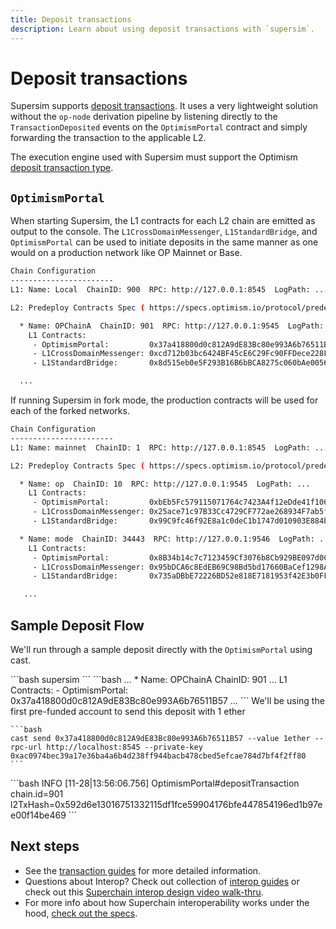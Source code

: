 ```yaml
---
title: Deposit transactions
description: Learn about using deposit transactions with `supersim`.
---
```






# Deposit transactions

Supersim supports [deposit transactions](/stack/transactions/deposit-flow). It uses a very lightweight solution without the `op-node` derivation pipeline by listening directly to the `TransactionDeposited` events on the `OptimismPortal` contract and simply forwarding the transaction to the applicable L2.

The execution engine used with Supersim must support the Optimism [deposit transaction type](https://specs.optimism.io/protocol/deposits.html#the-deposited-transaction-type).

## `OptimismPortal`

When starting Supersim, the L1 contracts for each L2 chain are emitted as output to the console. The `L1CrossDomainMessenger`, `L1StandardBridge`, and `OptimismPortal` can be used to initiate deposits in the same manner as one would on a production network like OP Mainnet or Base.

```bash
Chain Configuration
-----------------------
L1: Name: Local  ChainID: 900  RPC: http://127.0.0.1:8545  LogPath: ...

L2: Predeploy Contracts Spec ( https://specs.optimism.io/protocol/predeploys.html )

  * Name: OPChainA  ChainID: 901  RPC: http://127.0.0.1:9545  LogPath: ...
    L1 Contracts:
     - OptimismPortal:         0x37a418800d0c812A9dE83Bc80e993A6b76511B57
     - L1CrossDomainMessenger: 0xcd712b03bc6424BF45cE6C29Fc90FFDece228F6E
     - L1StandardBridge:       0x8d515eb0e5F293B16B6bBCA8275c060bAe0056B0

  ...
```

If running Supersim in fork mode, the production contracts will be used for each of the forked networks.

```bash
Chain Configuration
-----------------------
L1: Name: mainnet  ChainID: 1  RPC: http://127.0.0.1:8545  LogPath: ...

L2: Predeploy Contracts Spec ( https://specs.optimism.io/protocol/predeploys.html )

  * Name: op  ChainID: 10  RPC: http://127.0.0.1:9545  LogPath: ...
    L1 Contracts:
     - OptimismPortal:         0xbEb5Fc579115071764c7423A4f12eDde41f106Ed
     - L1CrossDomainMessenger: 0x25ace71c97B33Cc4729CF772ae268934F7ab5fA1
     - L1StandardBridge:       0x99C9fc46f92E8a1c0deC1b1747d010903E884bE1

  * Name: mode  ChainID: 34443  RPC: http://127.0.0.1:9546  LogPath: ...
    L1 Contracts:
     - OptimismPortal:         0x8B34b14c7c7123459Cf3076b8Cb929BE097d0C07
     - L1CrossDomainMessenger: 0x95bDCA6c8EdEB69C98Bd5bd17660BaCef1298A6f
     - L1StandardBridge:       0x735aDBbE72226BD52e818E7181953f42E3b0FF21

   ...
```

## Sample Deposit Flow

We'll run through a sample deposit directly with the `OptimismPortal` using cast.

<Steps>
  <Step title="Run Supersim">
  ```bash
    supersim
    ```
  </Step>

  <Step title="Observe OptimismPortal Contract Address">
  ```bash
    ...
    * Name: OPChainA  ChainID: 901 ...
        L1 Contracts:
         - OptimismPortal: 0x37a418800d0c812A9dE83Bc80e993A6b76511B57
    ...
    ```
  </Step>

  <Step title="Send Deposit Transaction On L1">
  We'll be using the first pre-funded account to send this deposit with 1 ether
  
    ```bash
    cast send 0x37a418800d0c812A9dE83Bc80e993A6b76511B57 --value 1ether --rpc-url http://localhost:8545 --private-key 0xac0974bec39a17e36ba4a6b4d238ff944bacb478cbed5efcae784d7bf4f2ff80
    ```
  </Step>

  <Step title="Verify With Supersim Logs">
  ```bash
    INFO [11-28|13:56:06.756] OptimismPortal#depositTransaction chain.id=901 l2TxHash=0x592d6e13016751332115df1fce59904176bfe447854196ed1b97ee00f14be469
    ```
  </Step>
</Steps>

## Next steps

*   See the [transaction guides](/app-developers/transactions) for more detailed information.
*   Questions about Interop? Check out collection of [interop guides](/interop/explainer) or check out this [Superchain interop design video walk-thru](https://www.youtube.com/watch?v=FKc5RgjtGes).
*   For more info about how Superchain interoperability works under the hood, [check out the specs](https://specs.optimism.io/interop/overview.html?utm_source=op-docs&utm_medium=docs).
